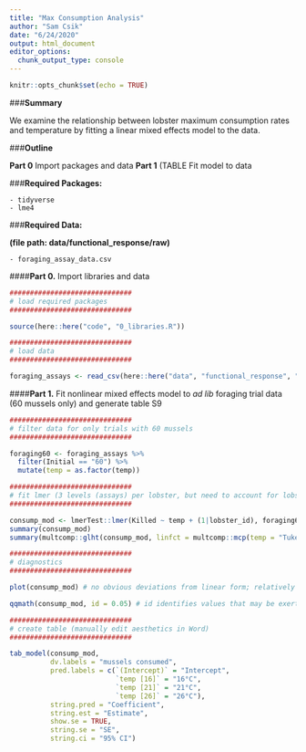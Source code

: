 ```yaml
---
title: "Max Consumption Analysis"
author: "Sam Csik"
date: "6/24/2020"
output: html_document
editor_options: 
  chunk_output_type: console
---
```


```r
knitr::opts_chunk$set(echo = TRUE)
```

###**Summary**

We examine the relationship between lobster maximum consumption rates and temperature by fitting a linear mixed effects model to the data.

###**Outline**

**Part 0** Import packages and data
**Part 1** (TABLE Fit model to data

###**Required Packages:**

    - tidyverse
    - lme4

###**Required Data:**

**(file path: data/functional_response/raw)**

    - foraging_assay_data.csv

####**Part 0.** Import libraries and data
```r
##############################
# load required packages
##############################

source(here::here("code", "0_libraries.R"))

##############################
# load data
##############################

foraging_assays <- read_csv(here::here("data", "functional_response", "raw", "foraging_assay_data.csv")) 
```   

####**Part 1.** Fit nonlinear mixed effects model to *ad lib* foraging trial data (60 mussels only) and generate table S9
```r
##############################
# filter data for only trials with 60 mussels
##############################

foraging60 <- foraging_assays %>% 
  filter(Initial == "60") %>% 
  mutate(temp = as.factor(temp))

##############################
# fit lmer (3 levels (assays) per lobster, but need to account for lobster as random effect so still using this method)
##############################

consump_mod <- lmerTest::lmer(Killed ~ temp + (1|lobster_id), foraging60) # varying slope only
summary(consump_mod)
summary(multcomp::glht(consump_mod, linfct = multcomp::mcp(temp = "Tukey")))

##############################
# diagnostics
##############################

plot(consump_mod) # no obvious deviations from linear form; relatively constant variance for all data (good!)

qqmath(consump_mod, id = 0.05) # id identifies values that may be exerting undue influence on the model (i.e. outliers); fairly normal (good)

##############################
# create table (manually edit aesthetics in Word)
##############################

tab_model(consump_mod, 
          dv.labels = "mussels consumed",
          pred.labels = c(`(Intercept)` = "Intercept",
                          `temp [16]` = "16°C",
                          `temp [21]` = "21°C",
                          `temp [26]` = "26°C"),
          string.pred = "Coefficient",
          string.est = "Estimate",
          show.se = TRUE,
          string.se = "SE",
          string.ci = "95% CI")
```

